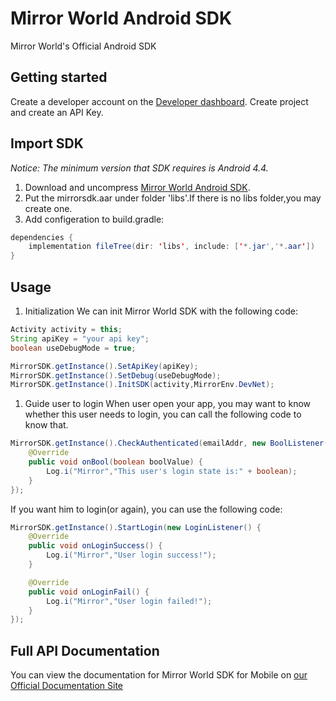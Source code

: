 # Mirror World Android SDK

Mirror World's Official Android SDK

## Getting started

Create a developer account on the [Developer dashboard](https://app.mirrorworld.fun). Create project and create an API Key.

## Import SDK

*Notice:
The minimum version that SDK requires is Android 4.4.*

1.  Download and uncompress [Mirror World Android SDK](https://github.com/mirrorworld-universe/mirrorworld-sdk-android/releases/tag/v1.1.0).
2.  Put the mirrorsdk.aar under folder 'libs'.If there is no libs folder,you may create one.
3.  Add configeration to build.gradle:

```java
dependencies {
    implementation fileTree(dir: 'libs', include: ['*.jar','*.aar'])
}
```

## Usage

1.  Initialization
    We can init Mirror World SDK with the following code:

```java
Activity activity = this;
String apiKey = "your api key";
boolean useDebugMode = true;

MirrorSDK.getInstance().SetApiKey(apiKey);
MirrorSDK.getInstance().SetDebug(useDebugMode);
MirrorSDK.getInstance().InitSDK(activity,MirrorEnv.DevNet);
```

1.  Guide user to login
    When user open your app, you may want to know whether this user needs to login, you can call the following code to know that.

```java
MirrorSDK.getInstance().CheckAuthenticated(emailAddr, new BoolListener() {
    @Override
    public void onBool(boolean boolValue) {
        Log.i("Mirror","This user's login state is:" + boolean);
    }
});
```

If you want him to login(or again), you can use the following code:

```java
MirrorSDK.getInstance().StartLogin(new LoginListener() {
    @Override
    public void onLoginSuccess() {
        Log.i("Mirror","User login success!");
    }

    @Override
    public void onLoginFail() {
        Log.i("Mirror","User login failed!");
    }
});
```

## Full API Documentation

You can view the documentation for Mirror World SDK for Mobile on [our Official Documentation Site](https://docs.mirrorworld.fun/android/android-APIReference)
